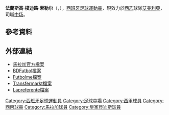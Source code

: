 {{NoteTA
|G1=football
|G2=西甲
|T=zh-hans:弗朗西斯科·波尔蒂略;zh-hk:法蘭斯高·樸迪路;zh-tw:弗朗西斯科·波爾蒂略;
|1=zh-hans:波尔蒂略;zh-hk:樸迪路;zh-tw:波爾蒂略;
|2=zh-hans:弗朗西斯科;zh-hk:法蘭斯高;zh-tw:弗朗西斯科;
}}
{{Infobox football biography
| name = 法蘭斯高·樸迪路<br/>Francisco Portillo
| image = [[File:PORT.JPG|240px]]
| fullname = Francisco Portillo Soler
| birth_date = {{Birth date and age|1990|6|13|df=y}}
| birth_place = [[西班牙|西班牙]][[馬拉加|馬拉加]]
| height = {{height|m=1.71}}
| position = [[中场|中场]]
| currentclub = [[阿爾梅里亞體育聯盟|艾美利亞]]
| clubnumber = 8
| youthyears1 = | youthclubs1 = [[CD_El_Palo|El Palo]]
| youthyears2 = 2006–2008 | youthclubs2 = {{fb team 馬拉加}}
| years1 = 2008–2011 | clubs1 = [[馬拉加B隊|馬拉加B隊]] | caps1 = 80 | goals1 = 5
| years2 = 2010–2015 | clubs2 = {{fb team 馬拉加}} | caps2 = 72 | goals2 = 5
| years3 = 2015 | clubs3 = → [[皇家贝蒂斯足球俱乐部|贝蒂斯]] | caps3 = 21 | goals3 = 0
| years4 = 2015–2017 | clubs4 = [[皇家贝蒂斯足球俱乐部|贝蒂斯]] | caps4 = 19 | goals4 = 0
| years5 = 2016–2017 | clubs5 = → [[赫塔費足球俱樂部|基達菲]] | caps5 = 33 | goals5 = 4
| years6 = 2017–2021 | clubs6 = [[赫塔費足球俱樂部|基達菲]] | caps6 = 97 | goals6 = 3
| years7 = 2021– | clubs7 = [[阿爾梅里亞體育聯盟|艾美利亞]] | caps7 = 8 | goals7 = 0
| pcupdate = 2021年10月9日
}}
{{Spanish name|Portillo|Soler}}

'''法蘭斯高·樸迪路·索勒尔'''（{{lang-es|'''Francisco Portillo Soler'''}}，{{bd|1990年|6月13日|catIdx=Portillo, Francisco}}），[[西班牙|西班牙]][[足球|足球]][[運動員|運動員]]，現效力於[[西乙|西乙]]球隊[[阿爾梅里亞體育聯盟|艾美利亞]]，司職[[中场|中场]]。

==參考資料==
{{reflist}}

==外部連結==
*[https://web.archive.org/web/20141110152608/http://www.malagacf.com/en/malaga/squad/portillo/1/454 馬拉加官方檔案] {{en icon}}
*[http://www.bdfutbol.com/en/j/j12415.html BDFutbol檔案]{{Wayback|url=http://www.bdfutbol.com/en/j/j12415.html |date=20121020163606 }} {{en icon}}
*[http://www.futbolme.com/com/jugadores.asp?id_jugador=19769 Futbolme檔案] {{Wayback|url=http://www.futbolme.com/com/jugadores.asp?id_jugador=19769 |date=20160304104504 }} {{es icon}}
*[http://www.transfermarkt.co.uk/en/francisco-portillo/profil/spieler_138803.html Transfermarkt檔案] {{Wayback|url=http://www.transfermarkt.co.uk/en/francisco-portillo/profil/spieler_138803.html |date=20140412172425 }} {{en icon}}
*[http://www.lapreferente.com/index.php?IDjugador=16478 Lapreferente檔案] {{Wayback|url=http://www.lapreferente.com/index.php?IDjugador=16478 |date=20201031093312 }} {{es icon}}

{{艾美利亞體育聯盟球員名單}}

{{DEFAULTSORT:Portillo, Francisco}}
[[Category:西班牙足球運動員|Category:西班牙足球運動員]]
[[Category:足球中場|Category:足球中場]]
[[Category:西甲球員|Category:西甲球員]]
[[Category:西丙球員|Category:西丙球員]]
[[Category:馬拉加球員|Category:馬拉加球員]]
[[Category:皇家貝迪斯球員|Category:皇家貝迪斯球員]]